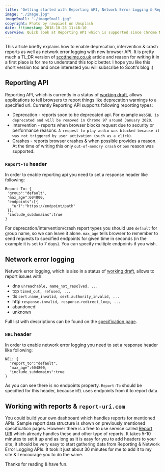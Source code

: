 ```yaml
---
title: 'Getting started with Reporting API, Network Error Logging & Report URI'
image: "./image.jpg"
imageSmall: "./imageSmall.jpg"
copyright: Photo by rawpixel on Unsplash
date: !!timestamp 2018-10-28 11:48:10
overview: Quick look at Reporting API which is supported since Chrome M70, deprecation, intervention & crash reports, network error logging and Report URI dashboard.
---
```

This article briefly explains how to enable deprecation, intervention & crash reports as well as network error logging with new browser API. It is pretty much a TL;DR version of [scotthelme.co.uk](https://scotthelme.co.uk/introducing-the-reporting-api-nel-other-major-changes-to-report-uri/) article and reason for writing it in a first place is for me to understand this topic better. I hope you like this short version too and once interested you will subscribe to Scott's blog :\)
## Reporting API
Reporting API, which is currently in a status of [working draft](https://www.w3.org/TR/reporting/), allows applications to tell browsers to report things like deprecation warnings to a specified url. Currently Reporting API supports following reporting types:
- Deprecation - reports soon to be deprecated api. For example `WebSQL is deprecated and will be removed in Chrome 97 around January 2020`.
- Intervention - reports when browser blocks request due to security or performance reasons. `A request to play audio was blocked because it was not triggered by user activation (such as a click)`.
- Crashes - reports browser crashes & when possible provides a reason. At the time of writing this only `out-of-memory crash` or `oom` reason was supported.

### `Report-To` header
In order to enable reporting api you need to set a response header like following:

```
Report-To: {
 "group":"default",
 "max_age":604800,
 "endpoints":[{
   "url":"https://endpoint/path"
 }],
 "include_subdomains":true
}
```

For deprecation/intervention/crash report types you should use `default` for group name, so we can leave it alone. `max_age` tells browser to remember to send requests to specified endpoints for given time in seconds (in the example it is set to 7 days). You can specify multiple endpoints if you wish.

## Network error logging
Network error logging, which is also in a status of [working draft](https://www.w3.org/TR/network-error-logging/), allows to report issues with:
 - dns `unreachable, name_not_resolved, ...`
 - tcp `timed_out, refused, ...`
 - tls `cert.name_invalid, cert.authority_invalid, ...`
 - http `response.invalid, response.redirect_loop, ...`
 - abandoned
 - unknown

Full list with descriptions can be found on the [specification page](https://www.w3.org/TR/network-error-logging/#dns-resolution-errors).

### `NEL` header
In order to enable network error logging you need to set a response header like following:

```
NEL: {
  "report_to":"default",
  "max_age":604800,
  "include_subdomains":true
}
```

As you can see there is no endpoints property. `Report-To` should be specified for this header, because `NEL` uses endpoints from it to report data.

## Working with reports & `report-uri.com`
You could build your own dashboard which handles reports for mentioned APIs. Sample report data structure is shown on previously mentioned specification pages. However there is a free to use service called [Report URI](https://report-uri.com/) which already handles these and other type of reports. It takes 5-10 minutes to set it up and as long as it is easy for you to add headers to your site, it should be very easy to start gathering data from Reporting & Network Error Logging APIs. It took it just about 30 minutes for me to add it to my site & I encourage you to do the same.

Thanks for reading & have fun.